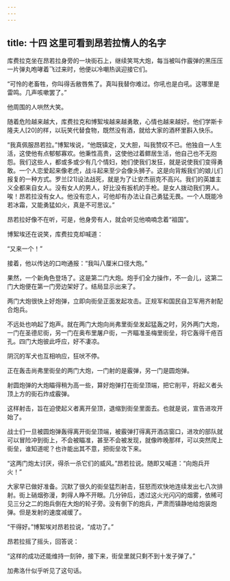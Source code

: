 ```yaml
---
---
---
```

title: 十四 这里可看到昂若拉情人的名字
---




库费拉克坐在昂若拉身旁的一块街石上，继续笑骂大炮，每当被叫作霰弹的黑压压一片弹丸咆哮着飞过来时，他便以冷嘲热讽迎接它们。

“可怜的老畜牲，你叫得舌敝唇焦了。真叫我替你难过。你吼也是白吼。这哪里是雷鸣。几声咳嗽罢了。”

他周围的人哄然大笑。

随着危险越来越大，库费拉克和博絮埃越来越勇敢，心情也越来越好。他们学斯卡隆夫人[20]的样，以玩笑代替食物，既然没有酒，就给大家的酒杯里斟入快乐。

“我真佩服昂若拉。”博絮埃说，“他既镇定，又大胆，叫我赞叹不已。他独自一人生活，这使他有点郁郁寡欢。他秉性高贵，这使他过着鳏居生活，他自己也不无抱怨。我们这些人，都或多或少有几个情妇，她们使我们发狂，就是说使我们变得勇敢。一个人恋爱起来像老虎，战斗起来至少会像头狮子。这是向背叛我们的娘儿们报复的一种方式。罗兰[21]设法战死，就是为了让安杰丽克不高兴。我们的英雄主义全都来自女人。没有女人的男人，好比没有扳机的手枪。是女人拨动我们男人。唉！昂若拉没有女人。他没有恋人，可他却有办法让自己勇猛无畏。一个人既能冷若冰霜，又能勇猛如火，真是不可思议。”

昂若拉好像不在听，可是，他身旁有人，就会听见他喃喃念着“祖国”。

博絮埃还在说笑，库费拉克却喊道：

“又来一个！”

接着，他以传达的口吻通报：“我叫八厘米口径大炮。”

果然，一个新角色登场了。这是第二门大炮。炮手们全力操作，不一会儿，这第二门大炮便在第一门旁边架好了。结局显示出来了。

两门大炮很快上好炮弹，立即向街垒正面发起攻击。正规军和国民自卫军用齐射配合炮兵。

不远处也响起了炮声。就在两门大炮向尚弗里街垒发起猛轰之时，另外两门大炮，一门在圣德尼街，另一门在奥布里屠户街，一齐瞄准圣梅里街垒，将它轰得千疮百孔。四门大炮彼此呼应，好不凄凉。

阴沉的军犬也互相响应，狂吠不停。

正在轰击尚弗里街垒的两门大炮，一门射的是霰弹，另一门是圆炮弹。

射圆炮弹的大炮瞄得稍为高一些，算好炮弹打在街垒顶端，把它削平，将起义者头顶上方的街石炸成霰弹。

这样射击，旨在迫使起义者离开垒顶，退缩到街垒里面去。也就是说，宣告进攻开始了。

战士们一旦被圆炮弹轰得离开街垒顶端，被霰弹打得离开酒店窗口，进攻的部队就可以冒险冲到街上，不会被瞄准，甚至不会被发现，就像昨晚那样，可以突然爬上街垒，谁知道呢？也许能出其不意，把街垒攻下来。

“这两门炮太讨厌，得杀一杀它们的威风。”昂若拉说。随即又喊道：“向炮兵开火！”

大家早已做好准备。沉默了很久的街垒猛烈射击，狂怒而欢快地连续发出七八次排射。街上硝烟弥漫，刺得人睁不开眼。几分钟后，透过这火光闪闪的烟雾，依稀可见三分之二的炮兵倒在大炮的轮子旁。没有倒下的炮兵，严肃而镇静地给炮装炮弹。但是发射的速度减缓了。

“干得好。”博絮埃对昂若拉说，“成功了。”

昂若拉摇了摇头，回答说：

“这样的成功还能维持一刻钟，接下来，街垒里就只剩不到十发子弹了。”

加弗洛什似乎听见了这句话。